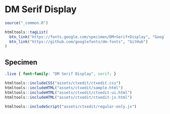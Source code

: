 # DM Serif Display

```r
source("_common.R")
```

```r
htmltools::tagList(
  btn_link("https://fonts.google.com/specimen/DM+Serif+Display", "Google Fonts"),
  btn_link("https://github.com/googlefonts/dm-fonts", "GitHub")
)
```

## Specimen

<link rel="preconnect" href="https://fonts.googleapis.com">
<link rel="preconnect" href="https://fonts.gstatic.com" crossorigin>
<link href="https://fonts.googleapis.com/css2?family=DM+Serif+Display:ital@0;1&display=swap" rel="stylesheet">

```css
.live { font-family: "DM Serif Display", serif; }
```

```r
htmltools::includeCSS("assets/ctxedit/ctxedit.css")
htmltools::includeHTML("assets/ctxedit/sample.html")
htmltools::includeHTML("assets/ctxedit/ctxedit-ui.html")
htmltools::includeHTML("assets/ctxedit/ctxedit-js.html")
```

```r
htmltools::includeScript("assets/ctxedit/regular-only.js")
```
